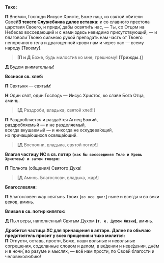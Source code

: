 
**Тихо:**

**П** Вне́мли, Господи Иисусе Христе, Боже наш, из святой обители Своей<Tooltip>**В тексте Служебника далее вставка:** и со славного престола царствия Своего</Tooltip>, и приди́, дабы освяти́ть нас, — Ты, со Отцом на Небесах восседающий и с нами здесь невидимо присутствующий, — и благоволи́ Твоею сильною рукой препода́ть нам часть от Твоего непорочного тела и драгоценной крови нам и через нас — всему народу <R>[</R>Твоему<R>]</R>.

> **[П и Д** Боже, будь милостив ко мне, грешному! **(Трижды.)]**

**Д** Будем внимательны!

**Вознося св. хлеб:**

**П** Святыня — святы́м!

**Н** Один свят, один Господь — Иисус Христос, ко славе Бога Отца, аминь.

> **[Д** Раздроби, владыка, святой хлеб!<R>]</R>

**П** Раздробляется и раздаётся Агнец Божий,  
раздробляемый — и не разделяемый,  
всегда вкушаемый — и никогда не оскудева́ющий,  
но причаща́ющихся освяща́ющий.

> **[Д** Восполни, владыка, святой поти́р!<R>]</R>

**Влагая частицу ИС в св. потир `(как бы воссоединяя Тело и Кровь Христовы) и затем говоря:`**

**П** Полнота (общения) Святого Духа!

> **[Д** Аминь. Благослови, владыка, жар!<R>]</R>

**Благословляя:**

**П** Благословен жар святынь Твоих <R>[</R>`во все дни:`<R>]</R> ныне и всегда и во веки веков, аминь.

**Вливая в св. потир кипяток:**

**Д** Пыл веры, наполненный Святым Духом **(`т. е. Духом Жизни`)**, аминь.

**Дробится частица ХС для причащения в алтаре.**
<Tooltip>**Далее по обычаю предстоятель просит у всех прощения и тихо молится:**  
**П** Отпусти, оставь, прости, Боже, наши вольные и невольные согрешения, соделанные словом и делом, в ве́дении и неве́дении, днём и в ночи́, во разуме и мыслях, — всё нам прости, по Своей благости и человеколюбию!</Tooltip>




